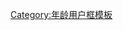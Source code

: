 {{Userbox
  |border-c=black
  |border-s=1
  |id-c=#AFEEEE
  |id=<big>1990s</big>
  |info=这个用户是一位[[90后]]。
  |info-c=#CCCCFF
  |info-fc=#0047AB
  |info-s=11
}}
<includeonly>[[Category:90后维基人|{{PAGENAME}}]]</includeonly><noinclude>
[[Category:90后维基人| ]]
[[Category:年龄用户框模板]]
</noinclude>